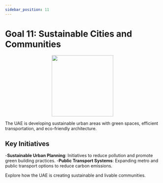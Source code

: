 ```yaml
---
sidebar_position: 11
---
```


# Goal 11: Sustainable Cities and Communities

<p align="center"><img src="https://www.un.org/sustainabledevelopment/wp-content/uploads/2019/08/E-Goal-11-1024x1024.png" width="200" height="200"/></p>

The UAE is developing sustainable urban areas with green spaces, efficient transportation, and eco-friendly architecture.

## Key Initiatives

-**Sustainable Urban Planning**: Initiatives to reduce pollution and promote green building practices.
-**Public Transport Systems**: Expanding metro and public transport options to reduce carbon emissions.

Explore how the UAE is creating sustainable and livable communities.
